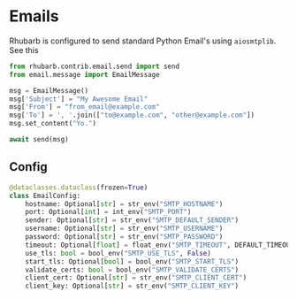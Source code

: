 # Emails

Rhubarb is configured to send standard Python Email's using `aiosmtplib`. See this


```python
from rhubarb.contrib.email.send import send
from email.message import EmailMessage

msg = EmailMessage()
msg['Subject'] = "My Awesome Email"
msg['From'] = "from_email@example.com"
msg['To'] = ', '.join(["to@example.com", "other@example.com"])
msg.set_content("Yo.")

await send(msg)
```

## Config

```python
@dataclasses.dataclass(frozen=True)
class EmailConfig:
    hostname: Optional[str] = str_env("SMTP_HOSTNAME")
    port: Optional[int] = int_env("SMTP_PORT")
    sender: Optional[str] = str_env("SMTP_DEFAULT_SENDER")
    username: Optional[str] = str_env("SMTP_USERNAME")
    password: Optional[str] = str_env("SMTP_PASSWORD")
    timeout: Optional[float] = float_env("SMTP_TIMEOUT", DEFAULT_TIMEOUT)
    use_tls: bool = bool_env("SMTP_USE_TLS", False)
    start_tls: Optional[bool] = bool_env("SMTP_START_TLS")
    validate_certs: bool = bool_env("SMTP_VALIDATE_CERTS")
    client_cert: Optional[str] = str_env("SMTP_CLIENT_CERT")
    client_key: Optional[str] = str_env("SMTP_CLIENT_KEY")
```